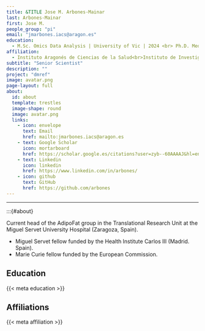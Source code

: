 ```yaml
---
title: &TITLE Jose M. Arbones-Mainar
last: Arbones-Mainar
first: Jose M.
people_group: "pi"
email: "jmarbones.iacs@aragon.es"
education:
  - M.Sc. Omics Data Analysis | University of Vic | 2024 <br> Ph.D. Medicine | University of Zaragoza | 2005 <br> B.S. Biochemistry & Molecular and cellular biology | University of Zaragoza | 2005 <br> Pharm.D. | University of Navarra |1997
affiliation: 
  - Instituto Aragonés de Ciencias de la Salud<br>Instituto de Investigación Sanitaria Aragón<br>CIBER Fisiopatología de la Obesidad y Nutrición
subtitle: "Senior Scientist"
description: ""
project: "dmref"
image: avatar.png
page-layout: full
about: 
  id: about
  template: trestles
  image-shape: round
  image: avatar.png
  links:
    - icon: envelope
      text: Email
      href: mailto:jmarbones.iacs@aragon.es
    - text: Google Scholar
      icon: mortarboard 
      href: https://scholar.google.es/citations?user=zyb--60AAAAJ&hl=en
    - text: Linkedin
      icon: linkedin 
      href: https://www.linkedin.com/in/arbones/
    - icon: github
      text: GitHub 
      href: https://github.com/arbones
---
```


<hr>


:::{#about}

Current head of the AdipoFat group in the Translational Research Unit at the Miguel Servet University Hospital (Zaragoza, Spain).

* Miguel Servet fellow funded by the Health Institute Carlos III (Madrid. Spain).
* Marie Curie fellow funded by the European Commission.

## Education
{{< meta education >}}

## Affiliations
{{< meta affiliation >}}


